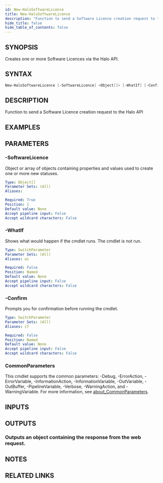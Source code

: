 ```yaml
---
id: New-HaloSoftwareLicence
title: New-HaloSoftwareLicence
description: "Function to send a Software Licence creation request to the Halo API"
hide_title: false
hide_table_of_contents: false
---
```


## SYNOPSIS

Creates one or more Software Licences via the Halo API.

## SYNTAX

```powershell
New-HaloSoftwareLicence [-SoftwareLicence] <Object[]> [-WhatIf] [-Confirm] [<CommonParameters>]
```

## DESCRIPTION

Function to send a Software Licence creation request to the Halo API

## EXAMPLES

## PARAMETERS

### -SoftwareLicence

Object or array of objects containing properties and values used to create one or more new statuses.

```yaml
Type: Object[]
Parameter Sets: (All)
Aliases:

Required: True
Position: 1
Default value: None
Accept pipeline input: False
Accept wildcard characters: False
```

### -WhatIf

Shows what would happen if the cmdlet runs.
The cmdlet is not run.

```yaml
Type: SwitchParameter
Parameter Sets: (All)
Aliases: wi

Required: False
Position: Named
Default value: None
Accept pipeline input: False
Accept wildcard characters: False
```

### -Confirm

Prompts you for confirmation before running the cmdlet.

```yaml
Type: SwitchParameter
Parameter Sets: (All)
Aliases: cf

Required: False
Position: Named
Default value: None
Accept pipeline input: False
Accept wildcard characters: False
```

### CommonParameters

This cmdlet supports the common parameters: -Debug, -ErrorAction, -ErrorVariable, -InformationAction, -InformationVariable, -OutVariable, -OutBuffer, -PipelineVariable, -Verbose, -WarningAction, and -WarningVariable. For more information, see [about_CommonParameters](http://go.microsoft.com/fwlink/?LinkID=113216).

## INPUTS

## OUTPUTS

### Outputs an object containing the response from the web request.

## NOTES

## RELATED LINKS
